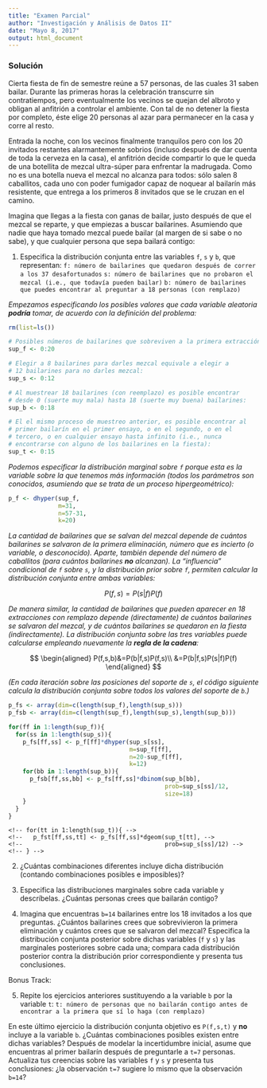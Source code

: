 ```yaml
---
title: "Examen Parcial"
author: "Investigación y Análisis de Datos II"
date: "Mayo 8, 2017"
output: html_document
---
```


### Solución

Cierta fiesta de fin de semestre reúne a 57 personas, de las cuales 31 saben bailar. Durante las primeras horas la celebración transcurre sin contratiempos, pero eventualmente los vecinos se quejan del albroto y obligan al anfitrión a controlar el ambiente. Con tal de no detener la fiesta por completo, éste elige 20 personas al azar para permanecer en la casa y corre al resto.

Entrada la noche, con los vecinos finalmente tranquilos pero con los 20 invitados restantes alarmantemente sobrios (incluso después de dar cuenta de toda la cerveza en la casa), el anfitrión decide compartir lo que le queda de una botellita de mezcal ultra-súper para enfrentar la madrugada. Como no es una botella nueva el mezcal no alcanza para todos: sólo salen 8 caballitos, cada uno con poder fumigador capaz de noquear al bailarín más resistente, que entrega a los primeros 8 invitados que se le cruzan en el camino.

Imagina que llegas a la fiesta con ganas de bailar, justo después de que el mezcal se reparte, y que empiezas a buscar bailarines. Asumiendo que nadie que haya tomado mezcal puede bailar (al margen de si sabe o no sabe), y que cualquier persona que sepa bailará contigo: 

1. Especifica la distribución conjunta entre las variables `f`, `s` y `b`, que representan:
`f: número de bailarines que quedaron después de correr a los 37 desafortunados` 
`s: número de bailarines que no probaron el mezcal (i.e., que todavía pueden bailar)`
`b: número de bailarines que puedes encontrar al preguntar a 18 personas (con remplazo)`

*Empezamos especificando los posibles valores que cada variable aleatoria **podría** tomar, de acuerdo con la definición del problema:*
```r
rm(list=ls())

# Posibles números de bailarines que sobreviven a la primera extracción:
sup_f <- 0:20 

# Elegir a 8 bailarines para darles mezcal equivale a elegir a
# 12 bailarines para no darles mezcal:
sup_s <- 0:12

# Al muestrear 18 bailarines (con reemplazo) es posible encontrar 
# desde 0 (suerte muy mala) hasta 18 (suerte muy buena) bailarines:
sup_b <- 0:18

# El el mismo proceso de muestreo anterior, es posible encontrar al
# primer bailarín en el primer ensayo, o en el segundo, o en el
# tercero, o en cualquier ensayo hasta infinito (i.e., nunca
# encontrarse con alguno de los bailarines en la fiesta):
sup_t <- 0:15
```

*Podemos especificar la distribución marginal sobre `f` porque esta es la variable sobre la que tenemos más información (todos los parámetros son conocidos, asumiendo que se trata de un proceso hipergeométrico):*
```r
p_f <- dhyper(sup_f,
              m=31,
              n=57-31,
              k=20)
```

*La cantidad de bailarines que se salvan del mezcal depende de cuántos bailarines se salvaron de la primera eliminación, número que es incierto (o variable, o desconocido). Aparte, también depende del número de caballitos (para cuántos bailarines **no** alcanzan). La "influencia" condicional de `f` sobre `s`, y la distribución prior sobre `f`, permiten calcular la distribución conjunta entre ambas variables:*

$$P(f,s)=P(s|f)P(f)$$

*De manera similar, la cantidad de bailarines que pueden aparecer en 18 extracciones con remplazo depende (directamente) de cuántos bailarines se salvaron del mezcal, y de cuántos bailarines se quedaron en la fiesta (indirectamente). La distribución conjunta sobre las tres variables puede calcularse empleando nuevamente la **regla de la cadena**:*

$$
\begin{aligned}
P(f,s,b)&=P(b|f,s)P(f,s)\\
          &=P(b|f,s)P(s|f)P(f)
          \end{aligned}
          $$

*(En cada iteración sobre las posiciones del soporte de `s`, el código siguiente calcula la distribución conjunta sobre todos los valores del soporte de `b`.)*

```r
p_fs <- array(dim=c(length(sup_f),length(sup_s)))
p_fsb <- array(dim=c(length(sup_f),length(sup_s),length(sup_b)))

for(ff in 1:length(sup_f)){
  for(ss in 1:length(sup_s)){
    p_fs[ff,ss] <- p_f[ff]*dhyper(sup_s[ss],
                                  m=sup_f[ff],
                                  n=20-sup_f[ff],
                                  k=12)
    for(bb in 1:length(sup_b)){
      p_fsb[ff,ss,bb] <- p_fs[ff,ss]*dbinom(sup_b[bb],
                                            prob=sup_s[ss]/12,
                                            size=18)
    }
  }
}

```
<!-- p_fst <- array(dim=c(length(sup_f),length(sup_s),length(sup_t))) -->
    <!-- for(tt in 1:length(sup_t)){ -->
    <!--   p_fst[ff,ss,tt] <- p_fs[ff,ss]*dgeom(sup_t[tt], -->
    <!--                                        prob=sup_s[ss]/12) -->
    <!-- } -->

2. ¿Cuántas combinaciones diferentes incluye dicha distribución (contando combinaciones posibles e imposibles)?

3. Especifica las distribuciones marginales sobre cada variable y descríbelas. ¿Cuántas personas crees que bailarán contigo?

4. Imagina que encuentras `b=14` bailarines entre los 18 invitados a los que preguntas. ¿Cuántos bailarines crees que sobrevivieron la primera eliminación y cuántos crees que se salvaron del mezcal? Especifica la distribución conjunta posterior sobre dichas variables (`f` y `s`) y las marginales posteriores sobre cada una; compara cada distribución posterior contra la distribución prior correspondiente y presenta tus conclusiones.

Bonus Track:

5. Repite los ejercicios anteriores sustituyendo a la variable `b` por la variable `t`:
`t: número de personas que no bailarán contigo antes de encontrar a la primera que sí lo haga (con remplazo)`

En este último ejercicio la distribución conjunta objetivo es `P(f,s,t)` y **no** incluye a la variable `b`. ¿Cuántas combinaciones posibles existen entre dichas variables? Después de modelar la incertidumbre inicial, asume que encuentras al primer bailarín después de preguntarle a `t=7` personas. Actualiza tus creencias sobre las variables `f` y `s` y presenta tus conclusiones: ¿la observación `t=7` sugiere lo mismo que la observación `b=14`? 






